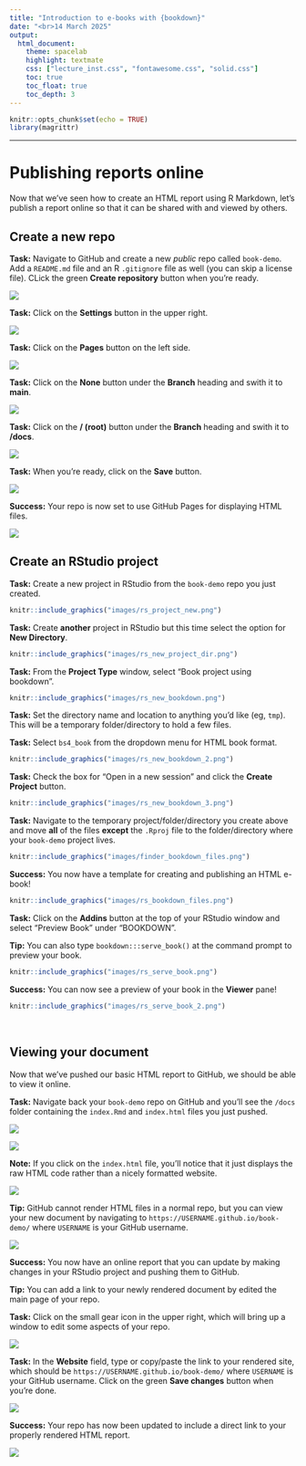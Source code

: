 ```yaml
---
title: "Introduction to e-books with {bookdown}"
date: "<br>14 March 2025"
output:
  html_document:
    theme: spacelab
    highlight: textmate
    css: ["lecture_inst.css", "fontawesome.css", "solid.css"]
    toc: true
    toc_float: true
    toc_depth: 3
---
```


```r
knitr::opts_chunk$set(echo = TRUE)
library(magrittr)
```

***

# Publishing reports online

Now that we've seen how to create an HTML report using R Markdown, let's publish a report online so that it can be shared with and viewed by others.

## Create a new repo

<div class="boxy boxy-blue boxy-clipboard-list">
**Task:** Navigate to GitHub and create a new _public_ repo called `book-demo`. Add a `README.md` file and an R `.gitignore` file as well (you can skip a license file). CLick the green **Create repository** button when you're ready.
</div>

![](images/gh_new_demo_repo.png)

<div class="boxy boxy-blue boxy-clipboard-list">
**Task:** Click on the **Settings** button in the upper right.
</div>

![](images/gh_new_repo_home.png)

<div class="boxy boxy-blue boxy-clipboard-list">
**Task:** Click on the **Pages** button on the left side.
</div>

![](images/gh_new_repo_settings.png)

<div class="boxy boxy-blue boxy-clipboard-list">
**Task:** Click on the **None** button under the **Branch** heading and swith it to **main**.
</div>

![](images/gh_new_repo_pages_branch.png)

<div class="boxy boxy-blue boxy-clipboard-list">
**Task:** Click on the **/ (root)** button under the **Branch** heading and swith it to **/docs**.
</div>

![](images/gh_new_repo_pages_folder.png)

<div class="boxy boxy-blue boxy-clipboard-list">
**Task:** When you're ready, click on the **Save** button.
</div>

![](images/gh_new_repo_pages_set.png)

<div class="boxy boxy-success boxy-check">
**Success:** Your repo is now set to use GitHub Pages for displaying HTML files.
</div>

![](images/gh_new_repo_pages_done.png)

## Create an RStudio project

<div class="boxy boxy-blue boxy-clipboard-list">
**Task:** Create a new project in RStudio from the `book-demo` repo you just created.
</div>

```r
knitr::include_graphics("images/rs_project_new.png")
```

<div class="boxy boxy-blue boxy-clipboard-list">
**Task:** Create **another** project in RStudio but this time select the option for **New Directory**.
</div>

```r
knitr::include_graphics("images/rs_new_project_dir.png")
```

<div class="boxy boxy-blue boxy-clipboard-list">
**Task:** From the **Project Type** window, select "Book project using bookdown".
</div>

```r
knitr::include_graphics("images/rs_new_bookdown.png")
```

<div class="boxy boxy-blue boxy-clipboard-list">
**Task:** Set the directory name and location to anything you'd like (eg, `tmp`). This will be a temporary folder/directory to hold a few files.
</div>

<div class="boxy boxy-blue boxy-clipboard-list">
**Task:** Select `bs4_book` from the dropdown menu for HTML book format.
</div>

```r
knitr::include_graphics("images/rs_new_bookdown_2.png")
```

<div class="boxy boxy-blue boxy-clipboard-list">
**Task:** Check the box for "Open in a new session" and click the **Create Project** button.
</div>

```r
knitr::include_graphics("images/rs_new_bookdown_3.png")
```

<div class="boxy boxy-blue boxy-clipboard-list">
**Task:** Navigate to the temporary project/folder/directory you create above and move **all** of the files **except** the `.Rproj` file to the folder/directory where your `book-demo` project lives.
</div>

```r
knitr::include_graphics("images/finder_bookdown_files.png")
```

<div class="boxy boxy-success boxy-check">
**Success:** You now have a template for creating and publishing an HTML e-book!
</div>

```r
knitr::include_graphics("images/rs_bookdown_files.png")
```

<div class="boxy boxy-blue boxy-clipboard-list">
**Task:** Click on the **Addins** button at the top of your RStudio window and select "Preview Book" under "BOOKDOWN".
</div>

<div class="boxy boxy-orange boxy-lightbulb">
**Tip:** You can also type `bookdown:::serve_book()` at the command prompt to preview your book.
</div>

```r
knitr::include_graphics("images/rs_serve_book.png")
```

<div class="boxy boxy-success boxy-check">
**Success:** You can now see a preview of your book in the **Viewer** pane!
</div>

```r
knitr::include_graphics("images/rs_serve_book_2.png")
```

<br>

## Viewing your document

Now that we've pushed our basic HTML report to GitHub, we should be able to view it online.

<div class="boxy boxy-blue boxy-clipboard-list">
**Task:** Navigate back your `book-demo` repo on GitHub and you'll see the `/docs` folder containing the `index.Rmd` and `index.html` files you just pushed.
</div>

![](images/gh_repo_updated.png)

![](images/gh_repo_docs.png)

<div class="boxy boxy-red boxy-exclamation">
**Note:** If you click on the `index.html` file, you'll notice that it just displays the raw HTML code rather than a nicely formatted website.
</div>

![](images/gh_repo_docs_index.png)

<div class="boxy boxy-orange boxy-lightbulb">
**Tip:** GitHub cannot render HTML files in a normal repo, but you can view your new document by navigating to `https://USERNAME.github.io/book-demo/` where `USERNAME` is your GitHub username.
</div>

![](images/gh_pages_rendered.png)

<div class="boxy boxy-success boxy-check">
**Success:** You now have an online report that you can update by making changes in your RStudio project and pushing them to GitHub.
</div>

<div class="boxy boxy-orange boxy-lightbulb">
**Tip:** You can add a link to your newly rendered document by edited the main page of your repo.
</div>

<div class="boxy boxy-blue boxy-clipboard-list">
**Task:** Click on the small gear icon in the upper right, which will bring up a window to edit some aspects of your repo.
</div>

![](images/gh_repo_pages_link.png)

<div class="boxy boxy-blue boxy-clipboard-list">
**Task:** In the **Website** field, type or copy/paste the link to your rendered site, which should be `https://USERNAME.github.io/book-demo/` where `USERNAME` is your GitHub username. Click on the green **Save changes** button when you're done.
</div>

![](images/gh_pages_add_link.png)

<div class="boxy boxy-success boxy-check">
**Success:** Your repo has now been updated to include a direct link to your properly rendered HTML report.
</div>

![](images/gh_repo_with_link.png)

